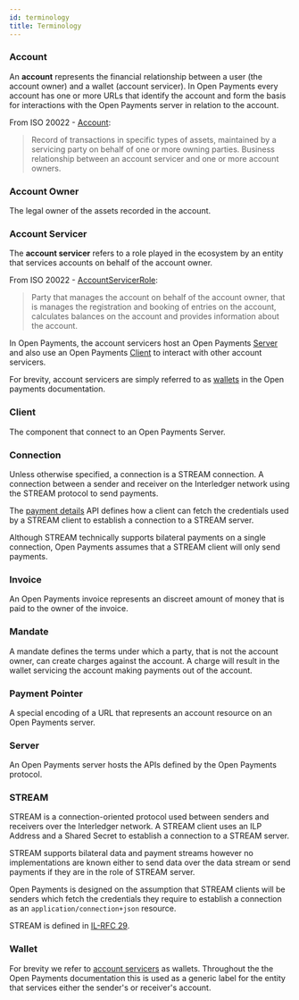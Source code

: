 ```yaml
---
id: terminology
title: Terminology
---
```


### Account

An **account** represents the financial relationship between a user (the account
owner) and a wallet (account servicer). In Open Payments every account has one
or more URLs that identify the account and form the basis for interactions with
the Open Payments server in relation to the account.

From ISO 20022 -
[Account](https://www.iso20022.org/standardsrepository/type/Account):

> Record of transactions in specific types of assets, maintained by a servicing
> party on behalf of one or more owning parties. Business relationship between
> an account servicer and one or more account owners.

### Account Owner

The legal owner of the assets recorded in the account.

### Account Servicer

The **account servicer** refers to a role played in the ecosystem by an entity
that services accounts on behalf of the account owner.

From ISO 20022 -
[AccountServicerRole](https://www.iso20022.org/standardsrepository/type/AccountServicerRole):

> Party that manages the account on behalf of the account owner, that is manages
> the registration and booking of entries on the account, calculates balances on
> the account and provides information about the account.

In Open Payments, the account servicers host an Open Payments [Server](#server)
and also use an Open Payments [Client](#client) to interact with other account
servicers.

For brevity, account servicers are simply referred to as [wallets](#wallet) in
the Open payments documentation.

### Client

The component that connect to an Open Payments Server.

### Connection

Unless otherwise specified, a connection is a STREAM connection. A connection
between a sender and receiver on the Interledger network using the STREAM
protocol to send payments.

The [payment details](./payments) API defines how a client can fetch the
credentials used by a STREAM client to establish a connection to a STREAM
server.

Although STREAM technically supports bilateral payments on a single connection,
Open Payments assumes that a STREAM client will only send payments.

### Invoice

An Open Payments invoice represents an discreet amount of money that is paid to
the owner of the invoice.

### Mandate

A mandate defines the terms under which a party, that is not the account owner,
can create charges against the account. A charge will result in the wallet
servicing the account making payments out of the account.

### Payment Pointer

A special encoding of a URL that represents an account resource on an Open
Payments server.

### Server

An Open Payments server hosts the APIs defined by the Open Payments protocol.

### STREAM

STREAM is a connection-oriented protocol used between senders and receivers over
the Interledger network. A STREAM client uses an ILP Address and a Shared Secret
to establish a connection to a STREAM server.

STREAM supports bilateral data and payment streams however no implementations
are known either to send data over the data stream or send payments if they are
in the role of STREAM server.

Open Payments is designed on the assumption that STREAM clients will be senders
which fetch the credentials they require to establish a connection as an
`application/connection+json` resource.

STREAM is defined in [IL-RFC 29](https://interledger.org/rfcs/0029-stream/).

### Wallet

For brevity we refer to [account servicers](#account-servicers) as wallets.
Throughout the the Open Payments documentation this is used as a generic label
for the entity that services either the sender's or receiver's account.
